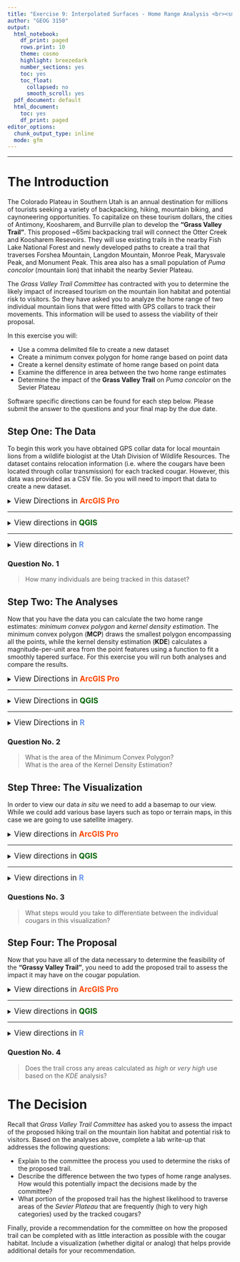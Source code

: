 ```yaml
---
title: "Exercise 9: Interpolated Surfaces - Home Range Analysis <br><small>Geographic Information Systems 1 Lab</small></br>"
author: "GEOG 3150"
output:
  html_notebook:
    df_print: paged
    rows.print: 10
    theme: cosmo
    highlight: breezedark
    number_sections: yes
    toc: yes
    toc_float:
      collapsed: no
      smooth_scroll: yes
  pdf_document: default
  html_document:
    toc: yes
    df_print: paged
editor_options:
  chunk_output_type: inline
  mode: gfm
---
```


```{=html}
<style type="text/css">

h1.title {
  font-size: 40px;
  font-family: "Times New Roman", Times, serif;
  color: DarkBlue;
  text-align: center;
}
h4.author { /* Header 4 - and the author and data headers use this too  */
  font-size: 20px;
  font-family: "Times New Roman", Times, serif;
  color: DarkBlue;
  text-align: center;
}
</style>
```
<hr></hr>

# The Introduction

The Colorado Plateau in Southern Utah is an annual destination for millions of tourists seeking a variety of backpacking, hiking, mountain biking, and caynoneering opportunities. To capitalize on these tourism dollars, the cities of Antimony, Koosharem, and Burrville plan to develop the **"Grass Valley Trail"**. This proposed ~65mi backpacking trail will connect the Otter Creek and Koosharem Resevoirs. They will use existing trails in the nearby Fish Lake National Forest and newly developed paths to create a trail that traverses Forshea Mountain, Langdon Mountain, Monroe Peak, Marysvale Peak, and Monument Peak. This area also has a small population of _Puma concolor_ (mountain lion) that inhabit the nearby Sevier Plateau.

The _Grass Valley Trail Committee_ has contracted with you to determine the likely impact of increased tourism on the mountain lion habitat and potential risk to visitors. So they have asked you to analyze the home range of two individual mountain lions that were fitted with GPS collars to track their movements. This information will be used to assess the viability of their proposal.

In this exercise you will:

-   Use a comma delimited file to create a new dataset
-   Create a minimum convex polygon for home range based on point data
-   Create a kernel density estimate of home range based on point data
-   Examine the difference in area between the two home range estimates
-   Determine the impact of the **Grass Valley Trail** on _Puma concolor_ on the Sevier Plateau

Software specific directions can be found for each step below. Please submit the answer to the questions and your final map by the due date.

## Step One: The Data

To begin this work you have obtained GPS collar data for local mountain lions from a wildlife biologist at the Utah Division of Wildlife Resources. The dataset contains relocation information (i.e. where the cougars have been located through collar transmission) for each tracked cougar. However, this data was provided as a CSV file. So you will need to import that data to create a new dataset.

<details>
<summary><big>View Directions in <b> [ArcGIS Pro]{style="color:#ff4500"} </b></big></summary>

First you will need to download the following datasets from GitHub by using right-click _Save as..._ or Crtl+click _Save as.._ on each link below: 

- [Cougar Relocations](https://raw.githubusercontent.com/chrismgentry/GIS1-Exercise-9/main/Data/cougars.csv)
- [Hiking Trail Nodes](https://raw.githubusercontent.com/chrismgentry/GIS1-Exercise-9/main/Data/hiking_trail.csv)

Wrap it up B!

</details>

<hr></hr>

<details>
<summary><big>View directions in <b> [QGIS]{style="color: #006400"} </b></big></summary>
First you will need to download the following datasets from GitHub by using right-click _Save as..._ or Crtl+click _Save as.._ on each link below: 

- [Cougar Relocations](https://raw.githubusercontent.com/chrismgentry/GIS1-Exercise-9/main/Data/cougars.csv)
- [Hiking Trail Nodes](https://raw.githubusercontent.com/chrismgentry/GIS1-Exercise-9/main/Data/hiking_trail.csv)<br>

In order to calculate home range you need to have your data in a projected coordinate system. So you will need to change your project CRS to ```EPSG: 32612 WGS 84/UTM zone 12N```. Now add the _comma delimited_ (or csv) file to  your project by clicking on the <img src= "Images/csv_image.png" alt="Add Delimited Text Layer" width="20" height="20"> button in the left vertical menu or selecting it on the menu bar through _Layer > Add Layer > Add Delimited Text Layer_. In the resulting window, remember to click the button <img src= "Images/file_path.png" alt="Browse File Path" width="20" height="20"> to browse to the location of the data. The _layer name_ will automatically populate or you can change this by typing a new name in the _Layer name_ field. Next, select **CSV (comma separated values)** in the _File Format_ options. You should use the project CRS for the _Geometry Definition_ and make sure the _X Field_ and _Y Field_ are set to the <u>proper UTM columns</u>. Finally at the bottom of the window click **Add**. 

<p align="center"><img src= "Images/delimited_text.png" alt="Data Source Manager|Delimited Text" width="440" height="520"></p>

Now you can close the _Delimited Text_ window. The resulting dataset is added to your layers as a temporary file. It can still be used for analysis and display purposes, but if you close the project the layer may be removed. To make it a permanent dataset, select the temporary dataset in the layers area, and on the menu bar choose _Layers > Save As…_ Alternatively you can right-click or Crtl+click on a Mac and choose _Export > Save features as..._

<p align="center"><img src= "Images/qgis_dataset.png" alt="View of new dataset" width="640" height="506"></p>
</details>

<hr></hr>

<details><summary><big>View directions in <b> [R]{style="color: #6495ED"} </b></span></big></summary>
Before you begin, you will need to open the [Ex9 Colab Notebook](https://github.com/chrismgentry/GIS1-Exercise-9/blob/main/GIS1_EX9.ipynb) and insert **tocolab** after _github_ in the URL to open in the _Colab Environment_. As you have seen before, R requires various packages to complete certain analyses. In this exercise you will be using **tidyverse, OpenStreetMaps, ggfortify, maptools, and rgeos**. To install and load the packages we will use the following script:

``` r
packages <- c("adehabitatHR","ggfortify","OpenStreetMap","tidyverse","maptools","rgeos")
sapply(packages, install.packages, character.only=TRUE)
sapply(packages, require, character.only=TRUE)
```

Now that you have the packages required for the exercise you can read in the _csv_ file and view the resulting dataset. Using the ```read.csv``` command and a URL to the data on GitHub you will import and examine the data.

```r
cougars <- read.csv("https://raw.githubusercontent.com/chrismgentry/GIS1-Exercise-9/main/Data/cougars.csv")
head(cougars)
```

You can also plot the simple XY data to examine the spread of the dataset.
```r
ggplot(cougars) + geom_point(aes(utm_east, utm_north)) + 
                  labs(x="Easting", y="Northing") +
                  guides(color=guide_legend("Identification")) +
                  theme_bw() + theme(legend.position = "top") +
                  theme(axis.text.y = element_text(angle=90, hjust=0.5)) +
                  theme(panel.grid.major = element_blank(),
                        panel.grid.minor = element_blank()) +
                  xlim(405000,425000)
```

</details>

### Question No. 1
<blockquote>
How many individuals are being tracked in this dataset?
</blockquote>

## Step Two: The Analyses

Now that you have the data you can calculate the two home range estimates: _minimum convex polygon_ and _kernel density estimation_. The minimum convex polygon (**MCP**) draws the smallest polygon encompassing all the points, while the kernel density estimation (**KDE**) calculates a magnitude-per-unit area from the point features using a function to fit a smoothly tapered surface. For this exercise you will run both analyses and compare the results.

<details>
<summary><big>View Directions in <b> [ArcGIS Pro]{style="color:#ff4500"} </b></big></summary>

text

<blockquote>Insert images and text here</blockquote>

Wrap it up B!

</details>

<hr></hr>

<details>
<summary><big>View Directions in <b> [QGIS]{style="color:#006400"} </b></big></summary>

In the previous step you loaded the relocations and added the layer to your view. Now you will use several tools from the _Processing Toolbox_ &nbsp;<img src= "Images/qgis_toolbox.png" alt="Processing Toolbox" width="20" height="20"> to complete the analyses including:

- Minimum bounding geometry
- Add geometry attributes
- Heat map (Kernel Density Estimation)
- Raster calculator
- Polygonize (raster to vector)

To create the _minimum convex polygon_ you will use the ```Minimum bounding geometry``` tool that can be found in the _Processing Toolbox_ under **Vector geometry**. Alternatively you can search for it in the toolbox search bar. You will use the **cougar** dataset for the _Input layer_, and **Convex hull** for the _Geometry type_. All other options you can leave as the default. Remember this will create a temporary layer which you can choose to make permanent or rename in your layers for clarity. 

<p align="center"><img src= "Images/qgis_mbg.png" alt="Minimum bounding geometry options" width="482" height="387"></p>

You should now have a _Bounding geometry_ polygon in your layers you can style as necessary to display the information. By viewing the _attribute table_ you can see the area (in square meters) of the polygon. 

Creating the **KDE** estimate will take a few more steps before you can obtain the statistical information for comparison. Because the _kernel density estimation_ creates a raster dataset, you will classify the data using the ```raster calculator``` and convert the classified values to a vector with ```polygonize``` before examining the statistics. 

To begin this analysis you need to open the ```Heatmap (Kernel Density Estimation)``` tool from **Interpolation** in the _Processing Toolbox_. In the _input layer_ you will use the **cougar** dataset, set a _Radius_ of 2000, a _pixel size_ of 100, and set the _Kernel shape_ to _Epanechnikov_. 

<p align="center"><img src= "Images/qgis_heatmap.png" alt="Heatmap (KDE) options" width="480" height="386"></p>

Now click **Run**. This will create a **KDE** and add it to your layers. You can style the _heatmap_ using _symbology_ under the _properties_ menu for the data. IN order to get more information out of this analysis you need to **reclassify** the raster into the following categories:

- Level 1 = 0 to 60, low levels of relocations
- Level 2 = 61 to 120, moderate levels of relocations
- Level 3 = 121 to 180, high levels of relocations
- Level 4 = Greater than 180, very high level of relocations 

To do this you will use the ```Raster Calculator``` located under _Raster_ on the _Menu Bar_ or under _Raster analysis_ in the _Processing Toolbox_. In the _Layers_ section you should see the available raster layers in your current project. In the _Expression_ box you will paste the following SQL expression:

```
("Heatmap@1" <= 60) * 1 + 
(("Heatmap@1" > 60)  AND  ("Heatmap@1" <= 120)) * 2 + 
(("Heatmap@1" > 120)  AND  ("Heatmap@1" <= 180)) * 3 + 
("Heatmap@1" > 180) * 4
```

Where **"Heatmap\@1"** is the name of the _KDE_ output from the previous step. This will convert all of the values to a range of 1-4 indicating the level of relocations. In the section for _Reference layer(s) (used for automated extent, cellsize, and CRS)[optional]_ you should click the _browse file path_ button <img src= "Images/file_path.png" alt="Browse File Path" width="20" height="20"> to add the **Heatmap** (or the name of your _KDE_ file). Make the _Cell size_ to 100, using the dropdown menu next to the _Output extent [optional]_ select **Calculate from Layer** and choose your _Heatmap_. For the _Output CRS [optional]_ select the project CRS and then click **Run**.

<p align="center"><img src= "Images/qgis_rc.png" alt="Raster calculator options" width="430" height="502"></p>

This will add the reclassified heatmap to you layers. Now you can use ```Polygonize (raster to vector)``` found under _Raster > Conversion_ on the menur bar or _GDAL > Raster conversion_ in the _Processing Toolbox_. In the _Polygonize (Raster to Vector)_ window choose your reclassified KDE created in the previous step as the _Input layer_ and click **Run**. This will add another layer (usually called "Vectorized" if set as a temporary file) that turned the raster data to vector polygons. Finally, we need to use the **Add geometry attributes** found under _Vector > Geometry Tools_ on the menu bar or _Vector geometry_ in the _Processing Toolbox_. This will add columns for **Area** and **Perimeter** to the attribute table for the vectorized dataset. You will need to add the _vectorized_ layer as the **Input layer**, _Layer CRS_ for the **Calculate using** field and click **Run**.

<p align="center"><img src= "Images/qgis_geometries.png" alt="Add geometry attributes" width="426" height="222"></p>

Finally, if you click the **Show Statistical Summary** button <img src= "Images/qgis_statistics.png" alt="Show statistical summary" width="20" height="20"> on the primary horizontal menu, a new _Statistics_ panel will be added to your layout. By selecting the _Added geometry info_ layer (or the name of the file from the previous step) and choosing _area_ you can see a summary of the statistical information. The total area in the _KDE Estimation_ will be found in the **Sum** statistic.

</details>

<hr></hr>

<details>
<summary><big>View Directions in <b> [R]{style="color:#6495ED"} </b></big></summary>

For this exercise you will use the ```adehabitat``` package to calculate both the _MCP_ and _KDE_ polygons. Because this package uses specialized functions you need to convert your XY data to a class of data called _SpatialPoints_. Once the spatial data is created you can run both the MCP and KDE analyses for the dataset you obtained above.

Because the analyses need to be calculated using metric values, you will use the **utm-east** and **utm-north** columns in the dataset to create a set of coordinates with a _SpatialPoints_ class that will be used in the calculation of the polygons.

```r
x <- cougars$utm_east
y <- cougars$utm_north
xy <- as.data.frame(cbind(x,y))
coordinates(xy) <- ~x+y
```

With this new _XY_ dataset you can now create the **MCP** and **KDE** estimates for the cougar relocations. You will start with the **MCP** polygon. Using the ```mcp``` function in the ```adehabitat``` package, you will create the estimated _MCP home range_. Then you will need to convert the resulting _SpatialPolygonsDataFrame_ to a format that can be plotted using ```ggpolt2```. Currently you will use the ```fortify``` function, however as functions are deprecated over time, ```tidy``` as part of the ```broom``` package can also be used for this process.

```r
mcp.out <- mcp(xy, percent=100, unout="ha")
mcp.poly <- fortify(mcp.out)
```

In the script above you can see the area of the _minimum convex polygon_ is being measured in hectares. To determine the area of the _MCP_ you can type ```mcp.out$area``` to print the measurement.

While the _MCP_ creates a single bounding polygon, _kernel density estimates_ often are used to create multiple polygons that can be used similar to a _hotpsot analysis_. This requires a few additional steps as compared to the _MCP_ example above. Before converting the _SpatialPolygonsDataframe_ you will need to create multiple estimates from the dataset by varying the percentage level for the home range estimation. Essentially, higher percentage levels will encompass areas with very few relocations and lower percentage levels will encompass areas with a dense number of relocations. For this analysis you will create estimates based on:

- 100% level = includes low to very high levels of relocations
- 75% level = includes moderate to very high levels of relocations
- 50% level = includes high to very high levels of relocations
- 25% level = includes only very high level of relocations

Once these estimates are created you will need to ```fortify``` each of the polygons so they can be displayed with ```ggplot2```.

```r
kde <- kernelUD(xy, h=2000, kern="epa", grid=100)
kde100 <- getverticeshr(kde, 100, unout="ha")
kde75 <- getverticeshr(kde, 75, unout="ha")
kde50 <- getverticeshr(kde, 50, unout="ha")
kde25 <- getverticeshr(kde, 25, unout="ha")
kde.poly100 <- fortify(kde100)
kde.poly75 <- fortify(kde75)
kde.poly50 <- fortify(kde50)
kde.poly25 <- fortify(kde25)
```

In these KDE scripts you can print the area (hectares) of any polygon by typing ```kde##$area```, where ## is the _kde_ value from the scripts above. Viewing the area of **kde100** will allow you to view the entire area estimated by the analysis since it includes all levels of relocation.
</details>

### Question No. 2
<blockquote>
What is the area of the Minimum Convex Polygon?<br>
What is the area of the Kernel Density Estimation?
</blockquote>

## Step Three: The Visualization

In order to view our data _in situ_ we need to add a basemap to our view. While we could add various base layers such as topo or terrain maps, in this case we are going to use satellite imagery.

<details><summary><big>View directions in <b> [ArcGIS Pro]{style="color:#ff4500"} </b></span></big></summary>
A list of <b>directions</b>... 

<blockquote>insert images and text here</blockquote> 

wrap it up.

</details>

<hr></hr>

<details><summary><big>View directions in <b> [QGIS]{style="color:#006400"} </b></span></big></summary>
In a previous exercise you added XYZ tiles to your QGIS Browser. Remember to add **ESRI Satellite Imagery** to your broswer you need to Right-Click (CRTL+click on Mac) on _XYZ Tiles_ and click **"New Connection"** and add the following URL:

```
https://server.arcgisonline.com/ArcGIS/rest/services/World_Imagery/MapServer/tile/{z}/{y}/{x}
```

You can now click and drag ESRI Satellite into the layer to view the satellite imagery. Remember to arrange your layers so that you can visualize all of the data you are interesting in examining.

<p align="center"><img src= "Images/qgis_output.png" alt="QGIS Output" width="680" height="350"></p>

</details>

<hr></hr>

<details><summary><big>View directions in <b> [R]{style="color:#6495ED"} </b></span></big></summary>
To obtain imagery for this project you are again going to use ```OpenStreetMap``` to connect to **Bing Aerial Imagery**. Although you used the UTM values for the analysis, _OpenStreetMap_ only uses geographic coordinates for their imagery. So you will obtain the image first and then reproject it to the appropriate UTM zone.

In the following script you will be using the minimum and maximum values from _cougars_ longitude and latitude columns to set the bounding coordinates. To avoid any point being located on the edge of the image we are going to add a 0.05 degree buffer to each value. 

```r
imagery <- openmap(c(max(cougars$lat+0.05),min(cougars$long-0.05)),
                   c(min(cougars$lat-0.07),max(cougars$long+0.05)),
                   type = "bing")
```

Now you will convert the imagery projection from geographic coordinates to UTM Zone 12.

```r
imagery_utm <- openproj(imagery, 
                        projection = "+proj=utm +zone=12 +datum=WGS84 +units=m +no_defs")
```
                        
With this imagery now you can plot the _MCP_ and _KDE_ polygons as well as the data points if necessary.

```r
autoplot.OpenStreetMap(imagery_utm, expand = TRUE) + 
theme_bw() + theme(legend.position = "bottom") +
geom_polygon(data = kde.poly100, aes(x=long, y=lat, group=group), color = NA, fill = 'lightyellow') +
geom_polygon(data = kde.poly75, aes(x=long, y=lat, group=group), color = NA, fill = 'gold') +
geom_polygon(data = kde.poly50, aes(x=long, y=lat, group=group), color = NA, fill = 'darkorange') +
geom_polygon(data = kde.poly25, aes(x=long, y=lat, group=group), color = NA, fill = 'darkred') +
geom_polygon(data = mcp.poly, aes(x=long, y=lat), color = "red", fill = NA, alpha = 0.8, size = 1) +
geom_point(data = cougars, aes(x=utm_east, y=utm_north), alpha = 0.1) +
labs(x="Easting", y="Northing") + guides(color=guide_legend("Identifier")) +
theme(legend.position="bottom") +
theme(axis.text.y = element_text(angle=90, hjust=0.5))
```
</details>

### Questions No. 3
<blockquote>
What steps would you take to differentiate between the individual cougars in this visualization?
</blockquote>

## Step Four: The Proposal

Now that you have all of the data necessary to determine the feasibility of the **"Grassy Valley Trail"**, you need to add the proposed trail to assess the impact it may have on the cougar population.

<details><summary><big>View directions in <b> [ArcGIS Pro]{style="color:#ff4500"} </b></span></big></summary>
similar to _Step One_, you will begin by adding the 

</details>

<hr></hr>

<details><summary><big>View directions in <b> [QGIS]{style="color:#006400"} </b></span></big></summary>
In the first step you should have downloaded the **hiking_trails** dataset from _GitHub_. If you skipped that step you will need to download the [dataset](https://raw.githubusercontent.com/chrismgentry/GIS1-Exercise-9/main/Data/hiking_trail.csv) now. Similarly to step one, the data is formatted as a _\.csv_ file so you will need to use _Add Delimited Text Layer_ <img src= "Images/csv_image.png" alt="Add Delimited Text Layer" width="20" height="20"> to import the dataset. Once added to your layers you can use the **points to path** tool located in _Vector creation_ in the _Processing Toolbox_. In the _Input point layer_ parameter choose the **hiking_trail** dataset and in _Order field_ choose **node**. You can leave the remainder of the options as default and click **Run**.

<p align="center"><img src= "Images/qgis_p2p.png" alt="QGIS Output" width="482" height="387"></p>

Now you should have a line representing the proposed **"Grass Valley Trail"** that you can style appropriately to help examine all of the data.

</details>

<hr></hr>

<details><summary><big>View directions in <b> [R]{style="color:#6495ED"} </b></span></big></summary>
Similarly to step one, you are going to use ```read.csv``` and a URL from GitHub to import the data for the proposed **"Grass Valley Trail"**.

```r
trail <- read.csv('https://raw.githubusercontent.com/chrismgentry/GIS1-Exercise-9/main/Data/hiking_trail.csv')
```

In the previous step you created a visualization that allowed you to overlay the _MCP_ and _KDE_ polygons on aerial imagery as well as the relocations. To convert the **"Grass Valley Trail"** import from above, which is point data, to a line, you need to add the following script to visualization from above:

```
geom_path(data = trail, aes(x = x ,y = y), size = 1, linetype = 1)
```
Remember, ```ggplot2``` draws each layer over the previous. So if you want the proposed trail to be the top layer, it should be the last one drawn.

```r
autoplot.OpenStreetMap(imagery_utm, expand = TRUE) + 
theme_bw() + theme(legend.position = "bottom") +
geom_polygon(data = kde.poly100, aes(x=long, y=lat, group=group), color = NA, fill = 'lightyellow') +
geom_polygon(data = kde.poly75, aes(x=long, y=lat, group=group), color = NA, fill = 'gold') +
geom_polygon(data = kde.poly50, aes(x=long, y=lat, group=group), color = NA, fill = 'darkorange') +
geom_polygon(data = kde.poly25, aes(x=long, y=lat, group=group), color = NA, fill = 'darkred') +
geom_polygon(data = mcp.poly, aes(x=long, y=lat), color = "red", fill = NA, alpha = 0.8, size = 1) +
geom_path(data = trail, aes(x = x ,y = y), size = 1, linetype = 1) +
labs(x="Easting", y="Northing") + guides(color=guide_legend("Identifier")) +
theme(legend.position="bottom") +
theme(axis.text.y = element_text(angle=90, hjust=0.5))
```
</details>

### Question No. 4
<blockquote>
Does the trail cross any areas calculated as _high_ or _very high_ use based on the _KDE_ analysis?
</blockquote>

# The Decision
Recall that _Grass Valley Trail Committee_ has asked you to assess the impact of the proposed hiking trail on the mountain lion habitat and potential risk to visitors. Based on the analyses above, complete a lab write-up that addresses the following questions:

- Explain to the committee the process you used to determine the risks of the proposed trail.
- Describe the difference between the two types of home range analyses. How would this potentially impact the decisions made by the committee? 
- What portion of the proposed trail has the highest likelihood to traverse areas of the _Sevier Plateau_ that are frequently (high to very high categories) used by the tracked cougars?

Finally, provide a recommendation for the committee on how the proposed trail can be completed with as little interaction as possible with the cougar habitat. Include a visualization (whether digital or analog) that helps provide additional details for your recommendation.